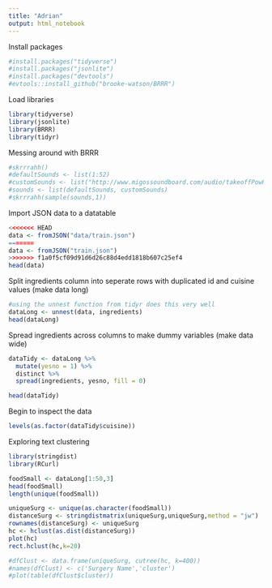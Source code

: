 ```yaml
---
title: "Adrian"
output: html_notebook
---
```


Install packages
```r
#install.packages("tidyverse")
#install.packages("jsonlite")
#install.packages("devtools")
#evtools::install_github("brooke-watson/BRRR")
```


Load libraries
```r
library(tidyverse)
library(jsonlite)
library(BRRR)
library(tidyr)
```


Messing around with BRRR
```r
#skrrrahh()
#defaultSounds <- list(1:52)
#customSounds <- list("http://www.migossoundboard.com/audio/takeoffPowPow.wav", "http://www.migossoundboard.com/audio/quavoRahw.wav", "http://www.migossoundboard.com/audio/takeoffChirp.wav")
#sounds <- list(defaultSounds, customSounds)
#skrrrahh(sample(sounds,1))
```


Import JSON data to a datatable
```r
<<<<<<< HEAD
data <- fromJSON("data/train.json")
=======
data <- fromJSON("train.json")
>>>>>>> f1a0f5cf09d91d6d26c88d4edd1818b607c25ef4
head(data)
```


Split ingredients column into seperate rows with duplicated id and cuisine values (make data long)
```r
#using the unnest function from tidyr does this very well
dataLong <- unnest(data, ingredients)
head(dataLong)
```


Spread ingredients across columns to make dummy variables (make data wide)
```r
dataTidy <- dataLong %>%
  mutate(yesno = 1) %>%
  distinct %>%
  spread(ingredients, yesno, fill = 0)

head(dataTidy)
```


Begin to inspect the data
```r
levels(as.factor(dataTidy$cuisine))
```

Exploring text clustering

```r
library(stringdist)
library(RCurl)
```


```r
foodSmall <- dataLong[1:50,3]
head(foodSmall)
length(unique(foodSmall))
```

```r
uniqueSurg <- unique(as.character(foodSmall))
distanceSurg <- stringdistmatrix(uniqueSurg,uniqueSurg,method = "jw")
rownames(distanceSurg) <- uniqueSurg
hc <- hclust(as.dist(distanceSurg))
plot(hc)
rect.hclust(hc,k=20)

#dfClust <- data.frame(uniqueSurg, cutree(hc, k=400))
#names(dfClust) <- c('Surgery Name','cluster')
#plot(table(dfClust$cluster))
```

